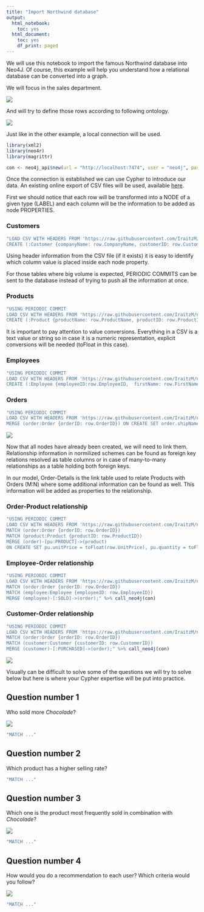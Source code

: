```yaml
---
title: "Import Northwind database"
output:
  html_notebook:
    toc: yes
  html_document:
    toc: yes
    df_print: paged
---
```


We will use this notebook to import the famous Northwind database into Neo4J. Of course, this example will help you understand how a relational database can be converted into a graph.

We will focus in the sales department.

![](images/relational.png)

And will try to define those rows according to following ontology.

![](images/graph.png)

Just like in the other example, a local connection will be used.

```r
library(xml2)
library(neo4r)
library(magrittr)

con <- neo4j_api$new(url = "http://localhost:7474", user = "neo4j", password = "test")
```

Once the connection is established we can use Cypher to introduce our data. An existing online export of CSV files will be used, available [here](https://github.com/IraitzM/northwind/tree/master/data).

First we should notice that each row will be transformed into a NODE of a given type (LABEL) and each column will be the information to be added as node PROPERTIES.

### Customers

```r
"LOAD CSV WITH HEADERS FROM 'https://raw.githubusercontent.com/IraitzM/neo4j/master/data/customers.csv' AS row
CREATE (:Customer {companyName: row.CompanyName, customerID: row.CustomerID, fax: row.Fax, phone: row.Phone});" %>% call_neo4j(con)
```

Using header information from the CSV file (if it exists) it is easy to identify which column value is placed inside each node property. 

For those tables where big volume is expected, PERIODIC COMMITS can be sent to the database instead of trying to push all the information at once.

### Products

```r
"USING PERIODIC COMMIT
LOAD CSV WITH HEADERS FROM 'https://raw.githubusercontent.com/IraitzM/neo4j/master/data/products.csv' AS row
CREATE (:Product {productName: row.ProductName, productID: row.ProductID, unitPrice: toFloat(row.UnitPrice)});" %>% call_neo4j(con)
```

It is important to pay attention to value conversions. Everything in a CSV is a text value or string so in case it is a numeric representation, explicit conversions will be needed (toFloat in this case).

### Employees

```r
"USING PERIODIC COMMIT
LOAD CSV WITH HEADERS FROM 'https://raw.githubusercontent.com/IraitzM/neo4j/master/data/employees.csv' AS row
CREATE (:Employee {employeeID:row.EmployeeID,  firstName: row.FirstName, lastName: row.LastName, title: row.Title});" %>% call_neo4j(con)
```

### Orders

```r
"USING PERIODIC COMMIT
LOAD CSV WITH HEADERS FROM 'https://raw.githubusercontent.com/IraitzM/neo4j/master/data/orders.csv' AS row
MERGE (order:Order {orderID: row.OrderID}) ON CREATE SET order.shipName =  row.ShipName;" %>% call_neo4j(con)
```

![](images/24.png)

Now that all nodes have already been created, we will need to link them. Relationship information in normilized schemes can be found as foreign key relations resolved as table columns or in case of many-to-many relationships as a table holding both foreign keys.

In our model, Order-Details is the link table used to relate Products with Orders (M:N) where some additional information can be found as well. This information will be added as properties to the relationship.

### Order-Product relationship

```r
"USING PERIODIC COMMIT
LOAD CSV WITH HEADERS FROM 'https://raw.githubusercontent.com/IraitzM/neo4j/master/data/order-details.csv' AS row
MATCH (order:Order {orderID: row.OrderID})
MATCH (product:Product {productID: row.ProductID})
MERGE (order)-[pu:PRODUCT]->(product)
ON CREATE SET pu.unitPrice = toFloat(row.UnitPrice), pu.quantity = toFloat(row.Quantity);" %>% call_neo4j(con)
```

### Employee-Order relationship

```r
"USING PERIODIC COMMIT
LOAD CSV WITH HEADERS FROM 'https://raw.githubusercontent.com/IraitzM/neo4j/master/data/orders.csv' AS row
MATCH (order:Order {orderID: row.OrderID})
MATCH (employee:Employee {employeeID: row.EmployeeID})
MERGE (employee)-[:SOLD]->(order);" %>% call_neo4j(con)
```

### Customer-Order relationship

```r
"USING PERIODIC COMMIT
LOAD CSV WITH HEADERS FROM 'https://raw.githubusercontent.com/IraitzM/neo4j/master/data/orders.csv' AS row
MATCH (order:Order {orderID: row.OrderID})
MATCH (customer:Customer {customerID: row.CustomerID})
MERGE (customer)-[:PURCHASED]->(order);" %>% call_neo4j(con)
```

![](images/25.png)

Visually can be difficult to solve some of the questions we will try to solve below but here is where your Cypher expertise will be put into practice.

## Question number 1

Who sold more *Chocolade*?

![](images/choco.png)

```r
"MATCH ..."
```


## Question number 2

Which product has a higher selling rate?


```r
"MATCH ..."
```


## Question number 3

Which one is the product most frequently sold in combination with *Chocolade*?

![](images/cross.png)

```r
"MATCH ..."
```


## Question number 4

How would you do a recommendation to each user? Which criteria would you follow?

![](images/recom.png)
```r
"MATCH ..."
```


